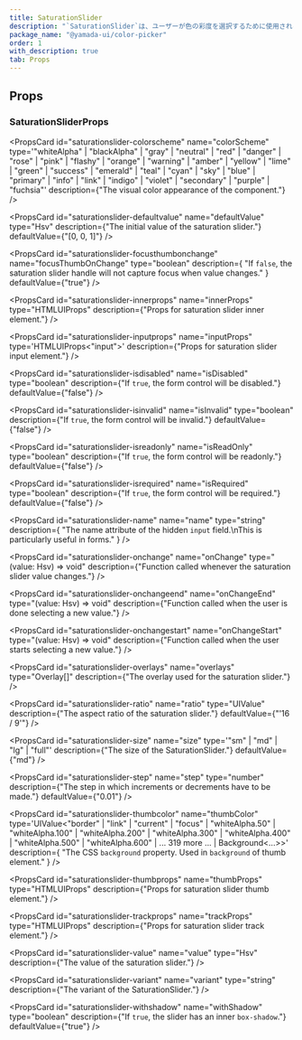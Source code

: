 ```yaml
---
title: SaturationSlider
description: "`SaturationSlider`は、ユーザーが色の彩度を選択するために使用されるコンポーネントです。"
package_name: "@yamada-ui/color-picker"
order: 1
with_description: true
tab: Props
---
```


## Props

### SaturationSliderProps

<PropsCard id="saturationslider-_accept" name="_accept" type="CSSUIObject" />

<PropsCard id="saturationslider-_active" name="_active" type="CSSUIObject" />

<PropsCard id="saturationslider-_after" name="_after" type="CSSUIObject" />

<PropsCard id="saturationslider-_anylink" name="_anyLink" type="CSSUIObject" />

<PropsCard
  id="saturationslider-_autofill"
  name="_autofill"
  type="CSSUIObject"
/>

<PropsCard
  id="saturationslider-_backdrop"
  name="_backdrop"
  type="CSSUIObject"
/>

<PropsCard id="saturationslider-_before" name="_before" type="CSSUIObject" />

<PropsCard id="saturationslider-_between" name="_between" type="CSSUIObject" />

<PropsCard id="saturationslider-_blank" name="_blank" type="CSSUIObject" />

<PropsCard id="saturationslider-_checked" name="_checked" type="CSSUIObject" />

<PropsCard id="saturationslider-_cue" name="_cue" type="CSSUIObject" />

<PropsCard
  id="saturationslider-_cueregion"
  name="_cueRegion"
  type="CSSUIObject"
/>

<PropsCard id="saturationslider-_dark" name="_dark" type="CSSUIObject" />

<PropsCard id="saturationslider-_default" name="_default" type="CSSUIObject" />

<PropsCard
  id="saturationslider-_disabled"
  name="_disabled"
  type="CSSUIObject"
/>

<PropsCard id="saturationslider-_empty" name="_empty" type="CSSUIObject" />

<PropsCard id="saturationslider-_enabled" name="_enabled" type="CSSUIObject" />

<PropsCard id="saturationslider-_end" name="_end" type="CSSUIObject" />

<PropsCard id="saturationslider-_even" name="_even" type="CSSUIObject" />

<PropsCard
  id="saturationslider-_expanded"
  name="_expanded"
  type="CSSUIObject"
/>

<PropsCard
  id="saturationslider-_fileselector"
  name="_fileSelector"
  type="CSSUIObject"
/>

<PropsCard id="saturationslider-_filled" name="_filled" type="CSSUIObject" />

<PropsCard id="saturationslider-_first" name="_first" type="CSSUIObject" />

<PropsCard
  id="saturationslider-_firstletter"
  name="_firstLetter"
  type="CSSUIObject"
/>

<PropsCard
  id="saturationslider-_firstline"
  name="_firstLine"
  type="CSSUIObject"
/>

<PropsCard id="saturationslider-_focus" name="_focus" type="CSSUIObject" />

<PropsCard
  id="saturationslider-_focusvisible"
  name="_focusVisible"
  type="CSSUIObject"
/>

<PropsCard
  id="saturationslider-_focuswithin"
  name="_focusWithin"
  type="CSSUIObject"
/>

<PropsCard
  id="saturationslider-_fullscreen"
  name="_fullScreen"
  type="CSSUIObject"
/>

<PropsCard id="saturationslider-_grabbed" name="_grabbed" type="CSSUIObject" />

<PropsCard
  id="saturationslider-_groupaccept"
  name="_groupAccept"
  type="CSSUIObject"
/>

<PropsCard
  id="saturationslider-_groupactive"
  name="_groupActive"
  type="CSSUIObject"
/>

<PropsCard
  id="saturationslider-_groupblank"
  name="_groupBlank"
  type="CSSUIObject"
/>

<PropsCard
  id="saturationslider-_groupchecked"
  name="_groupChecked"
  type="CSSUIObject"
/>

<PropsCard
  id="saturationslider-_groupdisabled"
  name="_groupDisabled"
  type="CSSUIObject"
/>

<PropsCard
  id="saturationslider-_groupenabled"
  name="_groupEnabled"
  type="CSSUIObject"
/>

<PropsCard
  id="saturationslider-_groupexpanded"
  name="_groupExpanded"
  type="CSSUIObject"
/>

<PropsCard
  id="saturationslider-_groupfocus"
  name="_groupFocus"
  type="CSSUIObject"
/>

<PropsCard
  id="saturationslider-_groupfocusvisible"
  name="_groupFocusVisible"
  type="CSSUIObject"
/>

<PropsCard
  id="saturationslider-_groupfocuswithin"
  name="_groupFocusWithin"
  type="CSSUIObject"
/>

<PropsCard
  id="saturationslider-_groupgrabbed"
  name="_groupGrabbed"
  type="CSSUIObject"
/>

<PropsCard
  id="saturationslider-_grouphorizontal"
  name="_groupHorizontal"
  type="CSSUIObject"
/>

<PropsCard
  id="saturationslider-_grouphover"
  name="_groupHover"
  type="CSSUIObject"
/>

<PropsCard
  id="saturationslider-_groupidle"
  name="_groupIdle"
  type="CSSUIObject"
/>

<PropsCard
  id="saturationslider-_groupinvalid"
  name="_groupInvalid"
  type="CSSUIObject"
/>

<PropsCard
  id="saturationslider-_grouploaded"
  name="_groupLoaded"
  type="CSSUIObject"
/>

<PropsCard
  id="saturationslider-_grouploading"
  name="_groupLoading"
  type="CSSUIObject"
/>

<PropsCard
  id="saturationslider-_groupoptional"
  name="_groupOptional"
  type="CSSUIObject"
/>

<PropsCard
  id="saturationslider-_groupplaceholdershown"
  name="_groupPlaceholderShown"
  type="CSSUIObject"
/>

<PropsCard
  id="saturationslider-_grouppressed"
  name="_groupPressed"
  type="CSSUIObject"
/>

<PropsCard
  id="saturationslider-_groupreadonly"
  name="_groupReadOnly"
  type="CSSUIObject"
/>

<PropsCard
  id="saturationslider-_groupreadwrite"
  name="_groupReadWrite"
  type="CSSUIObject"
/>

<PropsCard
  id="saturationslider-_groupreject"
  name="_groupReject"
  type="CSSUIObject"
/>

<PropsCard
  id="saturationslider-_grouprequired"
  name="_groupRequired"
  type="CSSUIObject"
/>

<PropsCard
  id="saturationslider-_groupselected"
  name="_groupSelected"
  type="CSSUIObject"
/>

<PropsCard
  id="saturationslider-_groupuserinvalid"
  name="_groupUserInvalid"
  type="CSSUIObject"
/>

<PropsCard
  id="saturationslider-_groupvalid"
  name="_groupValid"
  type="CSSUIObject"
/>

<PropsCard
  id="saturationslider-_groupvertical"
  name="_groupVertical"
  type="CSSUIObject"
/>

<PropsCard id="saturationslider-_hidden" name="_hidden" type="CSSUIObject" />

<PropsCard id="saturationslider-_holiday" name="_holiday" type="CSSUIObject" />

<PropsCard
  id="saturationslider-_horizontal"
  name="_horizontal"
  type="CSSUIObject"
/>

<PropsCard id="saturationslider-_hover" name="_hover" type="CSSUIObject" />

<PropsCard id="saturationslider-_idle" name="_idle" type="CSSUIObject" />

<PropsCard
  id="saturationslider-_indeterminate"
  name="_indeterminate"
  type="CSSUIObject"
/>

<PropsCard id="saturationslider-_inrange" name="_inRange" type="CSSUIObject" />

<PropsCard id="saturationslider-_invalid" name="_invalid" type="CSSUIObject" />

<PropsCard id="saturationslider-_last" name="_last" type="CSSUIObject" />

<PropsCard id="saturationslider-_light" name="_light" type="CSSUIObject" />

<PropsCard id="saturationslider-_link" name="_link" type="CSSUIObject" />

<PropsCard id="saturationslider-_loaded" name="_loaded" type="CSSUIObject" />

<PropsCard id="saturationslider-_loading" name="_loading" type="CSSUIObject" />

<PropsCard id="saturationslider-_marker" name="_marker" type="CSSUIObject" />

<PropsCard
  id="saturationslider-_mediadark"
  name="_mediaDark"
  type="CSSUIObject"
/>

<PropsCard
  id="saturationslider-_medialight"
  name="_mediaLight"
  type="CSSUIObject"
/>

<PropsCard
  id="saturationslider-_mediareducemotion"
  name="_mediaReduceMotion"
  type="CSSUIObject"
/>

<PropsCard id="saturationslider-_modal" name="_modal" type="CSSUIObject" />

<PropsCard
  id="saturationslider-_nativeactive"
  name="_nativeActive"
  type="CSSUIObject"
/>

<PropsCard
  id="saturationslider-_nativechecked"
  name="_nativeChecked"
  type="CSSUIObject"
/>

<PropsCard
  id="saturationslider-_nativedisabled"
  name="_nativeDisabled"
  type="CSSUIObject"
/>

<PropsCard
  id="saturationslider-_nativefocus"
  name="_nativeFocus"
  type="CSSUIObject"
/>

<PropsCard
  id="saturationslider-_nativefocusvisible"
  name="_nativeFocusVisible"
  type="CSSUIObject"
/>

<PropsCard
  id="saturationslider-_nativefocuswithin"
  name="_nativeFocusWithin"
  type="CSSUIObject"
/>

<PropsCard
  id="saturationslider-_nativehidden"
  name="_nativeHidden"
  type="CSSUIObject"
/>

<PropsCard
  id="saturationslider-_nativehover"
  name="_nativeHover"
  type="CSSUIObject"
/>

<PropsCard
  id="saturationslider-_nativereadonly"
  name="_nativeReadOnly"
  type="CSSUIObject"
/>

<PropsCard
  id="saturationslider-_nativetarget"
  name="_nativeTarget"
  type="CSSUIObject"
/>

<PropsCard
  id="saturationslider-_nativevalid"
  name="_nativeValid"
  type="CSSUIObject"
/>

<PropsCard
  id="saturationslider-_notfirst"
  name="_notFirst"
  type="CSSUIObject"
/>

<PropsCard id="saturationslider-_notlast" name="_notLast" type="CSSUIObject" />

<PropsCard
  id="saturationslider-_nottarget"
  name="_notTarget"
  type="CSSUIObject"
/>

<PropsCard id="saturationslider-_odd" name="_odd" type="CSSUIObject" />

<PropsCard id="saturationslider-_only" name="_only" type="CSSUIObject" />

<PropsCard
  id="saturationslider-_optional"
  name="_optional"
  type="CSSUIObject"
/>

<PropsCard
  id="saturationslider-_outrange"
  name="_outRange"
  type="CSSUIObject"
/>

<PropsCard id="saturationslider-_outside" name="_outside" type="CSSUIObject" />

<PropsCard id="saturationslider-_paused" name="_paused" type="CSSUIObject" />

<PropsCard
  id="saturationslider-_peeraccept"
  name="_peerAccept"
  type="CSSUIObject"
/>

<PropsCard
  id="saturationslider-_peeractive"
  name="_peerActive"
  type="CSSUIObject"
/>

<PropsCard
  id="saturationslider-_peerblank"
  name="_peerBlank"
  type="CSSUIObject"
/>

<PropsCard
  id="saturationslider-_peerchecked"
  name="_peerChecked"
  type="CSSUIObject"
/>

<PropsCard
  id="saturationslider-_peerdisabled"
  name="_peerDisabled"
  type="CSSUIObject"
/>

<PropsCard
  id="saturationslider-_peerenabled"
  name="_peerEnabled"
  type="CSSUIObject"
/>

<PropsCard
  id="saturationslider-_peerexpanded"
  name="_peerExpanded"
  type="CSSUIObject"
/>

<PropsCard
  id="saturationslider-_peerfocus"
  name="_peerFocus"
  type="CSSUIObject"
/>

<PropsCard
  id="saturationslider-_peerfocusvisible"
  name="_peerFocusVisible"
  type="CSSUIObject"
/>

<PropsCard
  id="saturationslider-_peerfocuswithin"
  name="_peerFocusWithin"
  type="CSSUIObject"
/>

<PropsCard
  id="saturationslider-_peergrabbed"
  name="_peerGrabbed"
  type="CSSUIObject"
/>

<PropsCard
  id="saturationslider-_peerhorizontal"
  name="_peerHorizontal"
  type="CSSUIObject"
/>

<PropsCard
  id="saturationslider-_peerhover"
  name="_peerHover"
  type="CSSUIObject"
/>

<PropsCard
  id="saturationslider-_peeridle"
  name="_peerIdle"
  type="CSSUIObject"
/>

<PropsCard
  id="saturationslider-_peerinvalid"
  name="_peerInvalid"
  type="CSSUIObject"
/>

<PropsCard
  id="saturationslider-_peerloaded"
  name="_peerLoaded"
  type="CSSUIObject"
/>

<PropsCard
  id="saturationslider-_peerloading"
  name="_peerLoading"
  type="CSSUIObject"
/>

<PropsCard
  id="saturationslider-_peeroptional"
  name="_peerOptional"
  type="CSSUIObject"
/>

<PropsCard
  id="saturationslider-_peerplaceholdershown"
  name="_peerPlaceholderShown"
  type="CSSUIObject"
/>

<PropsCard
  id="saturationslider-_peerpressed"
  name="_peerPressed"
  type="CSSUIObject"
/>

<PropsCard
  id="saturationslider-_peerreadonly"
  name="_peerReadOnly"
  type="CSSUIObject"
/>

<PropsCard
  id="saturationslider-_peerreadwrite"
  name="_peerReadWrite"
  type="CSSUIObject"
/>

<PropsCard
  id="saturationslider-_peerreject"
  name="_peerReject"
  type="CSSUIObject"
/>

<PropsCard
  id="saturationslider-_peerrequired"
  name="_peerRequired"
  type="CSSUIObject"
/>

<PropsCard
  id="saturationslider-_peerselected"
  name="_peerSelected"
  type="CSSUIObject"
/>

<PropsCard
  id="saturationslider-_peeruserinvalid"
  name="_peerUserInvalid"
  type="CSSUIObject"
/>

<PropsCard
  id="saturationslider-_peervalid"
  name="_peerValid"
  type="CSSUIObject"
/>

<PropsCard
  id="saturationslider-_peervertical"
  name="_peerVertical"
  type="CSSUIObject"
/>

<PropsCard id="saturationslider-_picture" name="_picture" type="CSSUIObject" />

<PropsCard
  id="saturationslider-_placeholder"
  name="_placeholder"
  type="CSSUIObject"
/>

<PropsCard
  id="saturationslider-_placeholdershown"
  name="_placeholderShown"
  type="CSSUIObject"
/>

<PropsCard id="saturationslider-_playing" name="_playing" type="CSSUIObject" />

<PropsCard id="saturationslider-_pressed" name="_pressed" type="CSSUIObject" />

<PropsCard id="saturationslider-_print" name="_print" type="CSSUIObject" />

<PropsCard
  id="saturationslider-_readonly"
  name="_readOnly"
  type="CSSUIObject"
/>

<PropsCard
  id="saturationslider-_readwrite"
  name="_readWrite"
  type="CSSUIObject"
/>

<PropsCard id="saturationslider-_reject" name="_reject" type="CSSUIObject" />

<PropsCard
  id="saturationslider-_required"
  name="_required"
  type="CSSUIObject"
/>

<PropsCard id="saturationslider-_ripple" name="_ripple" type="CSSUIObject" />

<PropsCard
  id="saturationslider-_scrollbar"
  name="_scrollbar"
  type="CSSUIObject"
/>

<PropsCard
  id="saturationslider-_scrollbarbutton"
  name="_scrollbarButton"
  type="CSSUIObject"
/>

<PropsCard
  id="saturationslider-_scrollbarcorner"
  name="_scrollbarCorner"
  type="CSSUIObject"
/>

<PropsCard
  id="saturationslider-_scrollbarthumb"
  name="_scrollbarThumb"
  type="CSSUIObject"
/>

<PropsCard
  id="saturationslider-_scrollbartrack"
  name="_scrollbarTrack"
  type="CSSUIObject"
/>

<PropsCard
  id="saturationslider-_scrollbartrackpiece"
  name="_scrollbarTrackPiece"
  type="CSSUIObject"
/>

<PropsCard
  id="saturationslider-_selected"
  name="_selected"
  type="CSSUIObject"
/>

<PropsCard
  id="saturationslider-_selection"
  name="_selection"
  type="CSSUIObject"
/>

<PropsCard id="saturationslider-_start" name="_start" type="CSSUIObject" />

<PropsCard id="saturationslider-_target" name="_target" type="CSSUIObject" />

<PropsCard id="saturationslider-_today" name="_today" type="CSSUIObject" />

<PropsCard
  id="saturationslider-_userinvalid"
  name="_userInvalid"
  type="CSSUIObject"
/>

<PropsCard id="saturationslider-_valid" name="_valid" type="CSSUIObject" />

<PropsCard
  id="saturationslider-_vertical"
  name="_vertical"
  type="CSSUIObject"
/>

<PropsCard id="saturationslider-_visited" name="_visited" type="CSSUIObject" />

<PropsCard id="saturationslider-_weekend" name="_weekend" type="CSSUIObject" />

<PropsCard
  id="saturationslider-colorscheme"
  name="colorScheme"
  type='"whiteAlpha" | "blackAlpha" | "gray" | "neutral" | "red" | "danger" | "rose" | "pink" | "flashy" | "orange" | "warning" | "amber" | "yellow" | "lime" | "green" | "success" | "emerald" | "teal" | "cyan" | "sky" | "blue" | "primary" | "info" | "link" | "indigo" | "violet" | "secondary" | "purple" | "fuchsia"'
  description={"The visual color appearance of the component."}
/>

<PropsCard
  id="saturationslider-defaultvalue"
  name="defaultValue"
  type="Hsv"
  description={"The initial value of the saturation slider."}
  defaultValue={"[0, 0, 1]"}
/>

<PropsCard
  id="saturationslider-focusthumbonchange"
  name="focusThumbOnChange"
  type="boolean"
  description={
    "If `false`, the saturation slider handle will not capture focus when value changes."
  }
  defaultValue={"true"}
/>

<PropsCard
  id="saturationslider-innerprops"
  name="innerProps"
  type="HTMLUIProps"
  description={"Props for saturation slider inner element."}
/>

<PropsCard
  id="saturationslider-inputprops"
  name="inputProps"
  type='HTMLUIProps<"input">'
  description={"Props for saturation slider input element."}
/>

<PropsCard
  id="saturationslider-isdisabled"
  name="isDisabled"
  type="boolean"
  description={"If `true`, the form control will be disabled."}
  defaultValue={"false"}
/>

<PropsCard
  id="saturationslider-isinvalid"
  name="isInvalid"
  type="boolean"
  description={"If `true`, the form control will be invalid."}
  defaultValue={"false"}
/>

<PropsCard
  id="saturationslider-isreadonly"
  name="isReadOnly"
  type="boolean"
  description={"If `true`, the form control will be readonly."}
  defaultValue={"false"}
/>

<PropsCard
  id="saturationslider-isrequired"
  name="isRequired"
  type="boolean"
  description={"If `true`, the form control will be required."}
  defaultValue={"false"}
/>

<PropsCard
  id="saturationslider-name"
  name="name"
  type="string"
  description={
    "The name attribute of the hidden `input` field.\nThis is particularly useful in forms."
  }
/>

<PropsCard
  id="saturationslider-onchange"
  name="onChange"
  type="(value: Hsv) => void"
  description={"Function called whenever the saturation slider value changes."}
/>

<PropsCard
  id="saturationslider-onchangeend"
  name="onChangeEnd"
  type="(value: Hsv) => void"
  description={"Function called when the user is done selecting a new value."}
/>

<PropsCard
  id="saturationslider-onchangestart"
  name="onChangeStart"
  type="(value: Hsv) => void"
  description={"Function called when the user starts selecting a new value."}
/>

<PropsCard
  id="saturationslider-overlays"
  name="overlays"
  type="Overlay[]"
  description={"The overlay used for the saturation slider."}
/>

<PropsCard
  id="saturationslider-ratio"
  name="ratio"
  type="UIValue<number>"
  description={"The aspect ratio of the saturation slider."}
  defaultValue={"'16 / 9'"}
/>

<PropsCard
  id="saturationslider-size"
  name="size"
  type='"sm" | "md" | "lg" | "full"'
  description={"The size of the SaturationSlider."}
  defaultValue={"md"}
/>

<PropsCard
  id="saturationslider-step"
  name="step"
  type="number"
  description={"The step in which increments or decrements have to be made."}
  defaultValue={"0.01"}
/>

<PropsCard
  id="saturationslider-thumbcolor"
  name="thumbColor"
  type='UIValue<"border" | "link" | "current" | "focus" | "whiteAlpha.50" | "whiteAlpha.100" | "whiteAlpha.200" | "whiteAlpha.300" | "whiteAlpha.400" | "whiteAlpha.500" | "whiteAlpha.600" | ... 319 more ... | Background<...>>'
  description={
    "The CSS `background` property. Used in `background` of thumb element."
  }
/>

<PropsCard
  id="saturationslider-thumbprops"
  name="thumbProps"
  type="HTMLUIProps"
  description={"Props for saturation slider thumb element."}
/>

<PropsCard
  id="saturationslider-trackprops"
  name="trackProps"
  type="HTMLUIProps"
  description={"Props for saturation slider track element."}
/>

<PropsCard
  id="saturationslider-value"
  name="value"
  type="Hsv"
  description={"The value of the saturation slider."}
/>

<PropsCard
  id="saturationslider-variant"
  name="variant"
  type="string"
  description={"The variant of the SaturationSlider."}
/>

<PropsCard
  id="saturationslider-withshadow"
  name="withShadow"
  type="boolean"
  description={"If `true`, the slider has an inner `box-shadow`."}
  defaultValue={"true"}
/>
